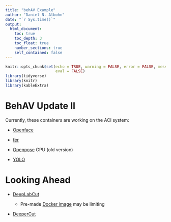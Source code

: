```yaml
---
title: "behAV Example"
author: "Daniel N. Albohn"
date: "`r Sys.time()`"
output:
  html_document:
    toc: true
    toc_depth: 3
    toc_float: true
    number_sections: true
    self_contained: false
---
```


```r
knitr::opts_chunk$set(echo = TRUE, warning = FALSE, error = FALSE, message = FALSE,
                      eval = FALSE)
library(tidyverse)
library(knitr)
library(kableExtra)
```

# BehAV Update II
Currently, these containers are working on the ACI system:
  
  - [Openface](https://github.com/behav/openface)
  
  - [fer](https://github.com/d-bohn/emorec_aci/tree/16.04)
  
  - [Openpose](https://github.com/behav/openface) GPU (old version)
  
  - [YOLO](https://pjreddie.com/darknet/yolo/)
  
# Looking Ahead

  - [DeepLabCut](https://github.com/MMathisLab/DeepLabCut)
  
    - Pre-made [Docker image](https://github.com/MMathisLab/Docker4DeepLabCut2.0) may be limiting
  
  - [DeeperCut](https://github.com/eldar/pose-tensorflow)

